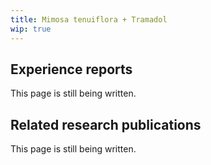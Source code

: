 ---
title: Mimosa tenuiflora + Tramadol
wip: true
---

## Experience reports

This page is still being written.

## Related research publications

This page is still being written.

